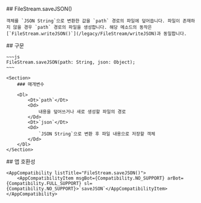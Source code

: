 
<Section>
    ## FileStream.saveJSON()

    객체를 `JSON String`으로 변환한 값을 `path` 경로의 파일에 덮어씁니다. 파일이 존재하지 않을 경우 `path` 경로의 파일을 생성합니다. 해당 메소드의 동작은 [`FileStream.writeJSON()`](/legacy/FileStream/writeJSON)과 동일합니다.
</Section>
<Section>
    ## 구문

    ~~~js
    FileStream.saveJSON(path: String, json: Object);
    ~~~

    <Section>
        ### 매개변수

        <Dl>
            <Dt>`path`</Dt>
            <Dd>
                내용을 덮어쓰거나 새로 생성할 파일의 경로
            </Dd>
            <Dt>`json`</Dt>
            <Dd>
                `JSON String`으로 변환 후 파일 내용으로 저장할 객체
            </Dd>
        </Dl>
    </Section>
</Section>
<Section>
    ## 앱 호환성

    <AppCompatibility listTitle="FileStream.saveJSON()">
        <AppCompatibilityItem msgBot={Compatibility.NO_SUPPORT} arBot={Compatibility.FULL_SUPPORT} sl={Compatibility.NO_SUPPORT}>`saveJSON`</AppCompatibilityItem>
    </AppCompatibility>
</Section>